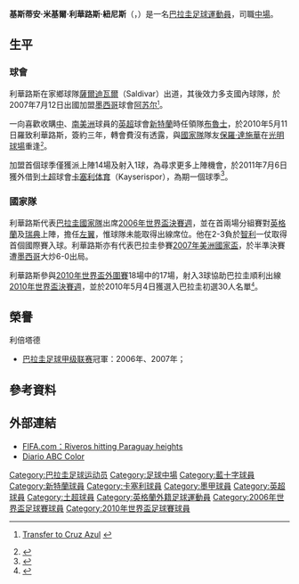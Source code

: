 {{noteTA|G1=足球|G2=英超
|T=zh-hans:克里斯蒂安·里维罗斯; zh-hk:基斯蒂安·利華路斯;
|1=zh-hans:克里斯蒂安·里维罗斯; zh-hk:基斯蒂安·利華路斯;
|2=zh-hans:里维罗斯; zh-hk:利華路斯;
|3=zh-hans:克里斯蒂安·米格尔·里维罗斯·努涅斯; zh-hk:基斯蒂安·米基爾·利華路斯·紐尼斯;
|4=zh-hans:努涅斯; zh-hk:紐尼斯;
|5=zh-hans:布鲁斯; zh-hk:布魯士;
|6=zh-hans:保罗·达·席尔瓦; zh-hk:保羅·達施華;
}}
{{spanish name 2|利華路斯（Riveros）|紐尼斯（Núñez）}}
{{Football player infobox
| playername          = 基斯蒂安·利華路斯<br>''Cristian Riveros''
| image               = [[File:Cristian_Riveros.jpg|220 px]]
| fullname            = Cristian Miguel Riveros Núñez
| height              = {{height|m=1.81}}
| dateofbirth         = {{birth date and age|1982|10|16|df=yes}}
| cityofbirth         = [[Juan_Augusto_Saldívar|薩爾迪瓦爾]]
| countryofbirth      = [[巴拉圭|巴拉圭]]
| currentclub         = [[Kayserispor|卡塞利体育]]
| clubnumber          = 
| position            = [[中場|中場]]
| years               = 2000-2001<br> 2002<br> 2003-2005<br> 2006-2007<br> 2007-2010<br> 2010-2012 <br> 2011-2012<br>2012-
| clubs               = [[Tacuary|塔库里]]<br> [[聖羅倫素體育會|聖羅倫素體育會]]<br> [[Tacuary|塔库里]]<br> [[Club_Libertad|利倍塔德]]<br> [[蓝十字足球俱乐部|阿苏尔]]<br> [[桑德兰足球俱乐部|新特蘭]]<br> →[[卡塞利體育會|卡塞利體育會]]<br>[[卡塞利體育會|卡塞利體育會]]
| caps(goals)         = {{0}}21 {{0|00}}(3)<br>{{0}}14 {{0|00}}(0)<br>{{0}}77 {{0|00}}(7)<br>{{0}}48 {{0|00}}(8)<br>111 {{0}}(17)<br>{{0}}12 {{0|00}}(1)<br>{{0|00}}36 {{0|00}}(3)<br>{{0|00}}0 {{0|00}}(0)
| nationalyears       = 2005-
| nationalteam        = [[巴拉圭國家足球隊|巴拉圭]]
| nationalcaps(goals) = {{0}}58 {{0}}(11)
| pcupdate            = 2012年6月1日
| ntupdate            = 2011年7月7日 (四) 00:15 (UTC)
}}
'''基斯蒂安·米基爾·利華路斯·紐尼斯'''（{{lang-es|'''Cristian Miguel Riveros Núñez'''}}，{{bd|1982年|10月16日|catidx=Riveros, Cristian}}）是一名[[巴拉圭|巴拉圭]][[英式足球|足球]][[運動員|運動員]]，司職[[中場|中場]]。

==生平==
===球會===
利華路斯在家鄉球隊[[Colón_de_J.A._Saldivar|薩爾迪瓦爾]]（Saldivar）出道，其後效力多支國內球隊，於2007年7月12日出國加盟[[墨西哥|墨西哥]]球會[[蓝十字足球俱乐部|阿苏尔]]<small><ref>{{es icon}} [http://es.eurosport.yahoo.com/12072007/21/anuncian-traspaso-paraguayo-cristian-riveros-cruz-azul-mexico.html Transfer to Cruz Azul] {{Wayback|url=http://es.eurosport.yahoo.com/12072007/21/anuncian-traspaso-paraguayo-cristian-riveros-cruz-azul-mexico.html |date=20070918141535 }}</ref></small>。

一向喜歡收購[[中美洲|中]]、[[南美洲|南美洲]]球員的[[英超|英超]]球會[[桑德兰足球俱乐部|新特蘭]]時任領隊[[斯蒂夫·布鲁斯|布魯士]]，於2010年5月11日羅致利華路斯，簽約三年，轉會費沒有透露，與[[巴拉圭國家足球隊|國家隊]]隊友[[保罗·达·席尔瓦|保羅·達施華]]在[[光明球場|光明球場]]重逢<small><ref>{{cite news |language=en |url=http://news.bbc.co.uk/sport2/hi/football/teams/s/sunderland/8675915.stm |title=Sunderland sign Cruz Azul midfielder Cristian Riveros |date=2010-05-11 |work=[[BBC|BBC]] Sport |accessdate=2010-05-12 |archive-date=2020-11-23 |archive-url=https://web.archive.org/web/20201123122855/http://news.bbc.co.uk/sport2/hi/football/teams/s/sunderland/8675915.stm |dead-url=no }}</ref></small>。

加盟首個球季僅獲派上陣14場及射入1球，為尋求更多上陣機會，於2011年7月6日獲外借到[[土超|土超]]球會[[Kayserispor|卡塞利体育]]（Kayserispor），為期一個球季<ref>{{cite news |language=en |url=http://news.bbc.co.uk/sport2/hi/football/14044553.stm |title=Sunderland midfielder Riveros joins Kayserispor on loan |publisher=''[[BBC_Sport|BBC Sport]]'' |date=2011-07-06 |accessdate=2011-07-07 |archive-date=2011-11-05 |archive-url=https://web.archive.org/web/20111105072946/http://news.bbc.co.uk/sport2/hi/football/14044553.stm |dead-url=no }}</ref>。

===國家隊===
利華路斯代表[[巴拉圭國家足球隊|巴拉圭國家隊]]出席[[2006年世界盃足球賽|2006年世界盃決賽週]]，並在首兩場分組賽對[[英格蘭足球代表隊|英格蘭]]及[[瑞典國家足球隊|瑞典]]上陣，擔任[[中場#翼鋒|左翼]]，惟球隊未能取得出線席位。他在2-3負於[[智利國家足球隊|智利]]一仗取得首個國際賽入球。利華路斯亦有代表巴拉圭參賽[[2007年美洲國家盃|2007年美洲國家盃]]，於半準決賽遭[[墨西哥國家足球隊|墨西哥]]大炒6-0出局。

利華路斯參與[[2010年世界盃外圍賽_(南美洲區)|2010年世界盃外圍賽]]18場中的17場，射入3球協助巴拉圭順利出線[[2010年世界盃足球賽|2010年世界盃決賽週]]，並於2010年5月4日獲選入巴拉圭初選30人名單<small><ref>{{cite news |language=en |url=http://news.bbc.co.uk/sport2/hi/football/world_cup_2010/8660949.stm |title=Paraguay name their 30-man preliminary World Cup squad |date=2010-05-04 |work=[[BBC|BBC]] Sport |accessdate=2010-05-11 |archive-date=2020-08-20 |archive-url=https://web.archive.org/web/20200820164712/http://news.bbc.co.uk/sport2/hi/football/world_cup_2010/8660949.stm |dead-url=no }}</ref></small>。

==榮譽==
;利倍塔德
* [[巴拉圭足球甲级联赛|巴拉圭足球甲级联赛]]冠軍：2006年、2007年；

==參考資料==
{{reflist}}

==外部連結==
* [http://www.fifa.com/worldcup/news/newsid=1038562/index.html FIFA.com：Riveros hitting Paraguay heights] {{Wayback|url=http://www.fifa.com/worldcup/news/newsid=1038562/index.html |date=20100527011609 }}
* [http://archivo.abc.com.py/2006-12-21/articulos/299018/cosas-del-futbol Diario ABC Color] {{Wayback|url=http://archivo.abc.com.py/2006-12-21/articulos/299018/cosas-del-futbol |date=20160304114700 }}

{{Paraguay Squad 2010 World Cup}}

{{DEFAULTSORT:Riveros, Cristian}}
[[Category:巴拉圭足球运动员|Category:巴拉圭足球运动员]]
[[Category:足球中場|Category:足球中場]]
[[Category:藍十字球員|Category:藍十字球員]]
[[Category:新特蘭球員|Category:新特蘭球員]]
[[Category:卡塞利球員|Category:卡塞利球員]]
[[Category:墨甲球員|Category:墨甲球員]]
[[Category:英超球員|Category:英超球員]]
[[Category:土超球員|Category:土超球員]]
[[Category:英格蘭外籍足球運動員|Category:英格蘭外籍足球運動員]]
[[Category:2006年世界盃足球賽球員|Category:2006年世界盃足球賽球員]]
[[Category:2010年世界盃足球賽球員|Category:2010年世界盃足球賽球員]]